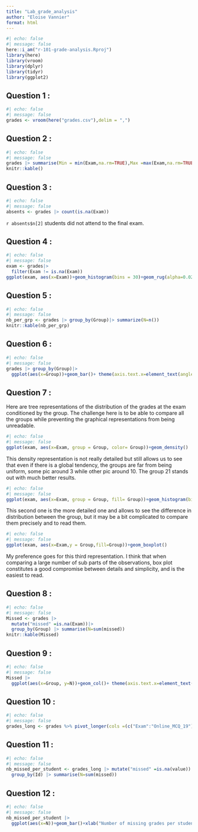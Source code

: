 ```yaml
---
title: "Lab_grade_analysis"
author: "Eloise Vannier"
format: html
---
```

```r
#| echo: false
#| message: false
here::i_am("r-101-grade-analysis.Rproj")
library(here)
library(vroom)
library(dplyr)
library(tidyr)
library(ggplot2)
```

## Question 1 :

```r
#| echo: false
#| message: false
grades <- vroom(here("grades.csv"),delim = ",")
```

## Question 2 :

```r
#| echo: false
#| message: false
grades |> summarise(Min = min(Exam,na.rm=TRUE),Max =max(Exam,na.rm=TRUE),Median =median(Exam,na.rm=TRUE),Mean =mean(Exam,na.rm=TRUE))|>
knitr::kable()
```
## Question 3 :
```r
#| echo: false
#| message: false
absents <- grades |> count(is.na(Exam))
```

`r absents$n[2]` students did not attend to the final exam.

## Question 4 :
```r
#| echo: false
#| message: false
exam <- grades|>
  filter(Exam != is.na(Exam))
ggplot(exam, aes(x=Exam))+geom_histogram(bins = 30)+geom_rug(alpha=0.02)
```
## Question 5 :
```r
#| echo: false
#| message: false
nb_per_grp <- grades |> group_by(Group)|> summarize(N=n()) 
knitr::kable(nb_per_grp)
```

## Question 6 :
```r
#| echo: false
#| message: false
grades |> group_by(Group)|>
  ggplot(aes(x=Group))+geom_bar()+ theme(axis.text.x=element_text(angle = 90, hjust = 0))
```
## Question 7 :
Here are tree representations of the distribution of the grades at the exam conditioned by the group. The challenge here is to be able to compare all the groups while preventing the graphical representations from being unreadable.
```r
#| echo: false
#| message: false
ggplot(exam, aes(x=Exam, group = Group, color= Group))+geom_density()

```
This density representation is not really detailed but still allows us to see that even if there is a global tendency, the groups are far from being uniform, some pic around 3 while other pic around 10. The group 21 stands out with much better results.
```r
#| echo: false
#| message: false
ggplot(exam, aes(x=Exam, group = Group, fill= Group))+geom_histogram(bins=50)+facet_wrap(~Group)
```
This second one is the more detailed one and allows to see the difference in distribution between the group, but it may be a bit complicated to compare them precisely and to read them.

```r
#| echo: false
#| message: false
ggplot(exam, aes(x=Exam,y = Group,fill=Group))+geom_boxplot()
```
My preference goes for this third representation. I think that when comparing a large number of sub parts of the observations, box plot constitutes a good compromise between details and simplicity, and is the easiest to read.

## Question 8 :
```r
#| echo: false
#| message: false
Missed <- grades |> 
  mutate("missed" =is.na(Exam))|>
  group_by(Group) |> summarise(N=sum(missed))
knitr::kable(Missed)
```

## Question 9 :
```r
#| echo: false
#| message: false
Missed |>
  ggplot(aes(x=Group, y=N))+geom_col()+ theme(axis.text.x=element_text(angle = 90, hjust = 0))
```

## Question 10 :
```r
#| echo: false
#| message: false
grades_long <- grades %>% pivot_longer(cols =(c("Exam":"Online_MCQ_19")))
```

## Question 11 :
```r
#| echo: false
#| message: false
nb_missed_per_student <- grades_long |> mutate("missed" =is.na(value))|>
  group_by(Id) |> summarise(N=sum(missed))
```

## Question 12 :

```r
#| echo: false
#| message: false
nb_missed_per_student |>
  ggplot(aes(x=N))+geom_bar()+xlab("Number of missing grades per student")+ylab("Number of students")
```



